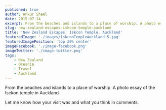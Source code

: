 ```yaml
---
published: true
author: Ankur Sheel
date: 2015-07-14
excerpt: From the beaches and islands to a place of worship. A photo essay of the Isckon temple in Auckland.
slug: new-zealand-escapes-iskcon-temple-auckland
title: 'New Zealand Escapes: Iskcon Temple, Auckland'
featuredImage: './images/IskconTempleAuckland-5.jpg'
featuredImagePosition: 'top 30% center'
imageFacebook: './image-facebook.png'
imageTwitter: './image-twitter.png'
tags:
    - New Zealand
    - Oceania
    - Travel
    - Auckland
---
```


From the beaches and islands to a place of worship. A photo essay of the Isckon temple in Auckland.

<ImageGallery relativeDirectory={props.path} />

Let me know how your visit was and what you think in comments.
